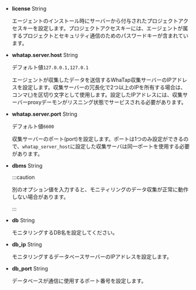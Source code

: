 -   **license** <span class='type'>String</span>

    エージェントのインストール時にサーバーから付与されたプロジェクトアクセスキーを設定します。プロジェクトアクセスキーには、エージェントが属するプロジェクトとセキュリティ通信のためのパスワードキーが含まれています。

-   **whatap.server.host** <span class='type'>String</span>

    デフォルト値`127.0.0.1,127.0.1`

    エージェントが収集したデータを送信するWhaTap収集サーバーのIPアドレスを設定します。収集サーバーの冗長化で2つ以上のIPを所有する場合は、コンマ(,)を区切り文字として使用します。設定したIPアドレスには、収集サーバーproxyデーモンがリスニング状態でサービスされる必要があります。

-   **whatap.server.port** <span class='type'>String</span>

    デフォルト値`6600`

    収集サーバーのポート(port)を設定します。ポートは1つのみ設定ができるので、`whatap_server_host`に設定した収集サーバは同一ポートを使用する必要があります。

-   **dbms** <span class='type'>String</span>

    <p><CurProd/></p>

    :::caution

    別のオプション値を入力すると、モニティリングのデータ収集が正常に動作しない場合があります。

    :::

<InDoc product='cubrid'>

-   **db** <span class='type'>String</span>

    モニタリングするDB名を設定してください。

</InDoc>

-   **db_ip** <span class='type'>String</span>

    モニタリングするデータベースサーバーのIPアドレスを設定します。

<Xclude product='cubrid'>

-   **db_port** <span class='type'>String</span>

    データベースが通信に使用するポート番号を設定します。

</Xclude>
